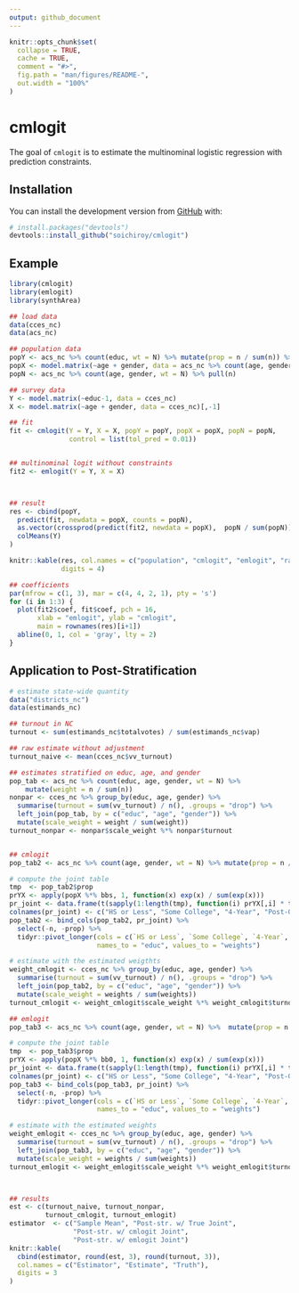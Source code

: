 ```yaml
---
output: github_document
---
```


<!-- README.md is generated from README.Rmd. Please edit that file -->

```r
knitr::opts_chunk$set(
  collapse = TRUE,
  cache = TRUE,
  comment = "#>",
  fig.path = "man/figures/README-",
  out.width = "100%"
)
```

# cmlogit

<!-- badges: start -->
<!-- badges: end -->

The goal of `cmlogit` is to estimate the multinominal logistic regression with
prediction constraints.

## Installation

You can install the development version from [GitHub](https://github.com/) with:

``` r
# install.packages("devtools")
devtools::install_github("soichiroy/cmlogit")
```
## Example


```r
library(cmlogit)
library(emlogit)
library(synthArea)
```

```r
## load data
data(cces_nc)
data(acs_nc)

## population data
popY <- acs_nc %>% count(educ, wt = N) %>% mutate(prop = n / sum(n)) %>% pull(prop)
popX <- model.matrix(~age + gender, data = acs_nc %>% count(age, gender, wt = N))[,-1]
popN <- acs_nc %>% count(age, gender, wt = N) %>% pull(n)

## survey data
Y <- model.matrix(~educ-1, data = cces_nc)
X <- model.matrix(~age + gender, data = cces_nc)[,-1]

## fit
fit <- cmlogit(Y = Y, X = X, popY = popY, popX = popX, popN = popN,
               control = list(tol_pred = 0.01))


## multinominal logit without constraints
fit2 <- emlogit(Y = Y, X = X)



## result
res <- cbind(popY,
  predict(fit, newdata = popX, counts = popN),
  as.vector(crossprod(predict(fit2, newdata = popX),  popN / sum(popN))),
  colMeans(Y)
)

knitr::kable(res, col.names = c("population", "cmlogit", "emlogit", "raw prop."),
             digits = 4)
```


```r
## coefficients
par(mfrow = c(1, 3), mar = c(4, 4, 2, 1), pty = 's')
for (i in 1:3) {
  plot(fit2$coef, fit$coef, pch = 16,
       xlab = "emlogit", ylab = "cmlogit",
       main = rownames(res)[i+1])
  abline(0, 1, col = 'gray', lty = 2)  
}
```



## Application to Post-Stratification


```r
# estimate state-wide quantity
data("districts_nc")
data(estimands_nc)

## turnout in NC
turnout <- sum(estimands_nc$totalvotes) / sum(estimands_nc$vap)

## raw estimate without adjustment
turnout_naive <- mean(cces_nc$vv_turnout)

## estimates stratified on educ, age, and gender
pop_tab <- acs_nc %>% count(educ, age, gender, wt = N) %>%
    mutate(weight = n / sum(n))
nonpar <- cces_nc %>% group_by(educ, age, gender) %>%
  summarise(turnout = sum(vv_turnout) / n(), .groups = "drop") %>%
  left_join(pop_tab, by = c("educ", "age", "gender")) %>%
  mutate(scale_weight = weight / sum(weight))
turnout_nonpar <- nonpar$scale_weight %*% nonpar$turnout


## cmlogit
pop_tab2 <- acs_nc %>% count(age, gender, wt = N) %>% mutate(prop = n / sum(n))

# compute the joint table
tmp  <- pop_tab2$prop
prYX <- apply(popX %*% bbs, 1, function(x) exp(x) / sum(exp(x)))  
pr_joint <- data.frame(t(sapply(1:length(tmp), function(i) prYX[,i] * tmp[i])))
colnames(pr_joint) <- c("HS or Less", "Some College", "4-Year", "Post-Grad")
pop_tab2 <- bind_cols(pop_tab2, pr_joint) %>%
  select(-n, -prop) %>%
  tidyr::pivot_longer(cols = c(`HS or Less`, `Some College`, `4-Year`, `Post-Grad`),
                      names_to = "educ", values_to = "weights")

# estimate with the estimated weigthts
weight_cmlogit <- cces_nc %>% group_by(educ, age, gender) %>%
  summarise(turnout = sum(vv_turnout) / n(), .groups = "drop") %>%
  left_join(pop_tab2, by = c("educ", "age", "gender")) %>%
  mutate(scale_weight = weights / sum(weights))
turnout_cmlogit <- weight_cmlogit$scale_weight %*% weight_cmlogit$turnout

## emlogit
pop_tab3 <- acs_nc %>% count(age, gender, wt = N) %>%  mutate(prop = n / sum(n))

# compute the joint table
tmp  <- pop_tab3$prop
prYX <- apply(popX %*% bb0, 1, function(x) exp(x) / sum(exp(x)))  
pr_joint <- data.frame(t(sapply(1:length(tmp), function(i) prYX[,i] * tmp[i])))
colnames(pr_joint) <- c("HS or Less", "Some College", "4-Year", "Post-Grad")
pop_tab3 <- bind_cols(pop_tab3, pr_joint) %>%
  select(-n, -prop) %>%
  tidyr::pivot_longer(cols = c(`HS or Less`, `Some College`, `4-Year`, `Post-Grad`),
                      names_to = "educ", values_to = "weights")

# estimate with the estimated weights
weight_emlogit <- cces_nc %>% group_by(educ, age, gender) %>%
  summarise(turnout = sum(vv_turnout) / n(), .groups = "drop") %>%
  left_join(pop_tab3, by = c("educ", "age", "gender")) %>%
  mutate(scale_weight = weights / sum(weights))
turnout_emlogit <- weight_emlogit$scale_weight %*% weight_emlogit$turnout



## results  
est <- c(turnout_naive, turnout_nonpar,
         turnout_cmlogit, turnout_emlogit)
estimator  <- c("Sample Mean", "Post-str. w/ True Joint",
                "Post-str. w/ cmlogit Joint",
                "Post-str. w/ emlogit Joint")
knitr::kable(
  cbind(estimator, round(est, 3), round(turnout, 3)),
  col.names = c("Estimator", "Estimate", "Truth"),
  digits = 3
)
```
